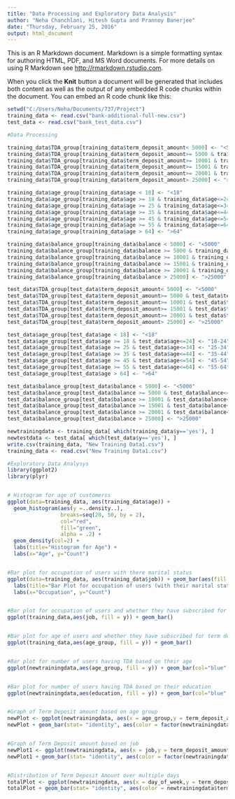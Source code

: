 ---
title: "Data Processing and Exploratory Data Analysis"
author: "Neha Chanchlani, Hitesh Gupta and Prannoy Banerjee"
date: "Thursday, February 25, 2016"
output: html_document
---

This is an R Markdown document. Markdown is a simple formatting syntax for authoring HTML, PDF, and MS Word documents. For more details on using R Markdown see <http://rmarkdown.rstudio.com>.

When you click the **Knit** button a document will be generated that includes both content as well as the output of any embedded R code chunks within the document. You can embed an R code chunk like this:

```{r}

setwd("C:/Users/Neha/Documents/737/Project")
training_data <- read.csv("bank-additional-full-new.csv")
test_data <- read.csv("bank_test_data.csv")

#Data Processing

training_data$TDA_group[training_data$term_deposit_amount< 5000] <- "<5000"
training_data$TDA_group[training_data$term_deposit_amount>= 5000 & training_data$term_deposit_amount<=10000] <- "5000-10000"
training_data$TDA_group[training_data$term_deposit_amount>= 10001 & training_data$term_deposit_amount<=15000] <- "10001-15000"
training_data$TDA_group[training_data$term_deposit_amount>= 15001 & training_data$term_deposit_amount<=20000] <- "15001-20000"
training_data$TDA_group[training_data$term_deposit_amount>= 20001 & training_data$term_deposit_amount<=25000] <- "20001-25000"
training_data$TDA_group[training_data$term_deposit_amount> 25000] <- ">25000"

training_data$age_group[training_data$age < 18] <- "<18"
training_data$age_group[training_data$age >= 18 & training_data$age<=24] <- "18-24"
training_data$age_group[training_data$age >= 25 & training_data$age<=34] <- "25-34"
training_data$age_group[training_data$age >= 35 & training_data$age<=44] <- "35-44"
training_data$age_group[training_data$age >= 45 & training_data$age<=54] <- "45-54"
training_data$age_group[training_data$age >= 55 & training_data$age<=64] <- "55-64"
training_data$age_group[training_data$age > 64] <- ">64"

training_data$balance_group[training_data$balance < 5000] <- "<5000"
training_data$balance_group[training_data$balance >= 5000 & training_data$balance<=10000] <- "5000-10000"
training_data$balance_group[training_data$balance >= 10001 & training_data$balance<=15000] <- "10001-15000"
training_data$balance_group[training_data$balance >= 15001 & training_data$balance<=20000] <- "15001-20000"
training_data$balance_group[training_data$balance >= 20001 & training_data$balance<=25000] <- "20001-25000"
training_data$balance_group[training_data$balance > 25000] <- ">25000"

test_data$TDA_group[test_data$term_deposit_amount< 5000] <- "<5000"
test_data$TDA_group[test_data$term_deposit_amount>= 5000 & test_data$term_deposit_amount<=10000] <- "5000-10000"
test_data$TDA_group[test_data$term_deposit_amount>= 10001 & test_data$term_deposit_amount<=15000] <- "10001-15000"
test_data$TDA_group[test_data$term_deposit_amount>= 15001 & test_data$term_deposit_amount<=20000] <- "15001-20000"
test_data$TDA_group[test_data$term_deposit_amount>= 20001 & test_data$term_deposit_amount<=25000] <- "20001-25000"
test_data$TDA_group[test_data$term_deposit_amount> 25000] <- ">25000"

test_data$age_group[test_data$age < 18] <- "<18"
test_data$age_group[test_data$age >= 18 & test_data$age<=24] <- "18-24"
test_data$age_group[test_data$age >= 25 & test_data$age<=34] <- "25-34"
test_data$age_group[test_data$age >= 35 & test_data$age<=44] <- "35-44"
test_data$age_group[test_data$age >= 45 & test_data$age<=54] <- "45-54"
test_data$age_group[test_data$age >= 55 & test_data$age<=64] <- "55-64"
test_data$age_group[test_data$age > 64] <- ">64"

test_data$balance_group[test_data$balance < 5000] <- "<5000"
test_data$balance_group[test_data$balance >= 5000 & test_data$balance<=10000] <- "5000-10000"
test_data$balance_group[test_data$balance >= 10001 & test_data$balance<=15000] <- "10001-15000"
test_data$balance_group[test_data$balance >= 15001 & test_data$balance<=20000] <- "15001-20000"
test_data$balance_group[test_data$balance >= 20001 & test_data$balance<=25000] <- "20001-25000"
test_data$balance_group[test_data$balance > 25000] <- ">25000"

newtrainingdata <- training_data[ which(training_data$y=='yes'), ]
newtestdata <- test_data[ which(test_data$y=='yes'), ]
write.csv(training_data, "New Training Data1.csv")
training_data <- read.csv("New Training Data1.csv")

#Exploratory Data Analysys
library(ggplot2)
library(plyr)


# Histogram for age of customerss
ggplot(data=training_data, aes(training_data$age)) + 
  geom_histogram(aes(y =..density..), 
                 breaks=seq(20, 50, by = 2), 
                 col="red", 
                 fill="green", 
                 alpha = .2) + 
  geom_density(col=2) + 
  labs(title="Histogram for Age") +
  labs(x="Age", y="Count")


#Bar plot for occupation of users with there marital status
ggplot(data=training_data, aes(training_data$job)) + geom_bar(aes(fill = training_data$marital))+ 
  labs(title="Bar Plot for occupation of users (with their marital status)") +
  labs(x="Occupation", y="Count")


#Bar plot for occupation of users and whether they have subscribed for term deposit account or not
ggplot(training_data,aes(job, fill = y)) + geom_bar()


#Bar plot for age of users and whether they have subscribed for term deposit account or not
ggplot(training_data,aes(age_group, fill = y)) + geom_bar()


#Bar plot for number of users having TDA based on their age
ggplot(newtrainingdata,aes(age_group, fill = y)) + geom_bar(col="blue", fill="blue")


#Bar plot for number of users having TDA based on their education
ggplot(newtrainingdata,aes(education, fill = y)) + geom_bar(col="blue", fill="green")


#Graph of Term Deposit amount based on age group
newPlot <- ggplot(newtrainingdata, aes(x = age_group,y = term_deposit_amount,title = "Distribution of Term Deposit Amount over age groups"))
newPlot + geom_bar(stat= "identity", aes(color = factor(newtrainingdata$age_group))) + scale_y_continuous()


#Graph of Term Deposit amount based on job
newPlot1 <- ggplot(newtrainingdata, aes(x = job,y = term_deposit_amount,title = "Distribution of Term Deposit Amount over different jobs"))
newPlot1 + geom_bar(stat= "identity", aes(color = factor(newtrainingdata$job))) + scale_y_continuous()


#Distribution of Term Deposit Amount over multiple days
totalPlot <- ggplot(newtrainingdata, aes(x = day_of_week,y = term_deposit_amount,title = "Distribution of Term Deposit Amount over multiple days"))
totalPlot + geom_bar(stat= "identity", aes(color = newtrainingdata$term_deposit_amount)) + scale_y_continuous() + facet_grid(age_group ~ .)

```

